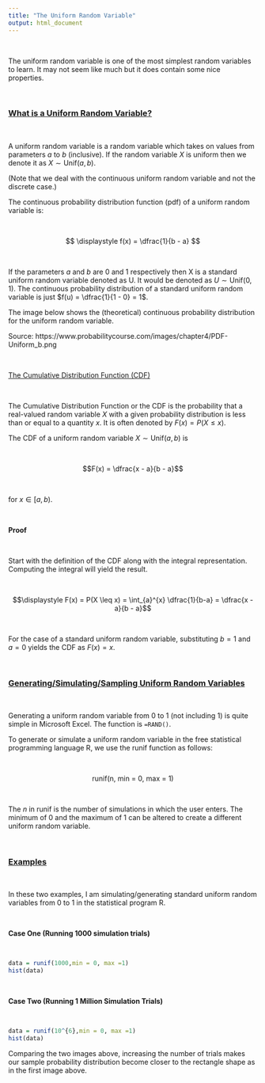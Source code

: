```yaml
---
title: "The Uniform Random Variable"
output: html_document
---
```


&nbsp;

The uniform random variable is one of the most simplest random variables to learn. It may not seem like much but it does contain some nice properties.

&nbsp;

### <u>What is a Uniform Random Variable?</u>

&nbsp;

A uniform random variable is a random variable which takes on values from parameters $a$ to $b$ (inclusive). If the random variable $X$ is uniform then we denote it as $X \sim \text{Unif}(a,b)$.

(Note that we deal with the continuous uniform random variable and not the discrete case.)

The continuous probability distribution function (pdf) of a uniform random variable is:

&nbsp;

$$ \displaystyle f(x) = \dfrac{1}{b - a} $$

&nbsp;

If the parameters $a$ and $b$ are 0 and 1 respectively then X is a standard uniform random variable denoted as U. It would be denoted as $U \sim \text{Unif}(0,1)$. The continuous probability distribution of a standard uniform random variable is just $f(u) = \dfrac{1}{1 - 0} = 1$.

The image below shows the (theoretical) continuous probability distribution for the uniform random variable.


Source: https://www.probabilitycourse.com/images/chapter4/PDF-Uniform_b.png

&nbsp;

<u>The Cumulative Distribution Function (CDF)</u>

&nbsp;

The Cumulative Distribution Function or the CDF is the probability that a real-valued random variable $X$ with a given probability distribution is less than or equal to a quantity $x$. It is often denoted by $F(x) = P(X \leq x)$.

The CDF of a uniform random variable $X \sim \text{Unif}(a,b)$ is 

&nbsp;

$$F(x) = \dfrac{x - a}{b - a}$$

&nbsp;

for $x \in [a,b)$.

&nbsp;

**Proof**

&nbsp;

Start with the definition of the CDF along with the integral representation. Computing the integral will yield the result.

&nbsp;

$$\displaystyle F(x) = P(X \leq x) = \int_{a}^{x} \dfrac{1}{b-a} = \dfrac{x - a}{b - a}$$

&nbsp;

For the case of a standard uniform random variable, substituting $b = 1$ and $a = 0$ yields the CDF as $F(x) = x$.

&nbsp;

### <u>Generating/Simulating/Sampling Uniform Random Variables</u>

&nbsp;

Generating a uniform random variable from 0 to 1 (not including 1) is quite simple in Microsoft Excel. The function is `=RAND()`.

To generate or simulate a uniform random variable in the free statistical programming language R, we use the runif function as follows:

&nbsp;

$$\displaystyle \text{runif(n, min = 0, max = 1)}$$

&nbsp;

The $n$ in runif is the number of simulations in which the user enters. The minimum of 0 and the maximum of 1 can be altered to create a different uniform random variable.

&nbsp;

### <u>Examples</u>

&nbsp;

In these two examples, I am simulating/generating standard uniform random variables from 0 to 1 in the statistical program R.

&nbsp;

**Case One (Running 1000 simulation trials)**

&nbsp;

```r
data = runif(1000,min = 0, max =1)
hist(data)
```


&nbsp;

**Case Two (Running 1 Million Simulation Trials)**

&nbsp;

```r
data = runif(10^{6},min = 0, max =1)
hist(data)
```

Comparing the two images above, increasing the number of trials makes our sample probability distribution become closer to the rectangle shape as in the first image above.
